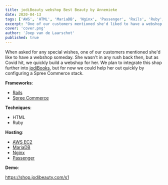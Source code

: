 ```yaml
---
title: jodiBeauty webshop Best Beauty by Annemieke
date: 2020-04-13
tags: ['AWS', 'HTML', 'MariaDB', 'Nginx', 'Passenger', 'Rails', 'Ruby', 'Spree']
excerpt: "One of our customers mentioned she'd liked to have a webshop someday. She wasn't in any rush, but when Covid hit, we quickly build a webshop for her."
cover: 'cover.png'
author: 'Joep van de Laarschot'
published: true
---
```


When asked for any special wishes, one of our customers mentioned she'd like to have a webshop someday. She wasn't in any rush back then, but as Covid hit, we quickly build a webshop for her. We plan to integrate this shop further into [jodiBooks](https://jodibooks.com), but for now we could help her out quickly by configuring a Spree Commerce stack.

**Frameworks**:

* [Rails](https://rubyonrails.org/)
* [Spree Commerce](https://spreecommerce.org/)

**Techniques**:

* HTML
* Ruby

**Hosting**:

* [AWS EC2](https://aws.amazon.com/ec2/)
* [MariaDB](https://mariadb.org/)
* [Nginx](https://www.nginx.com/)
* [Passenger](https://www.phusionpassenger.com/)

**Demo**:

<https://shop.jodibeauty.com/s1>
